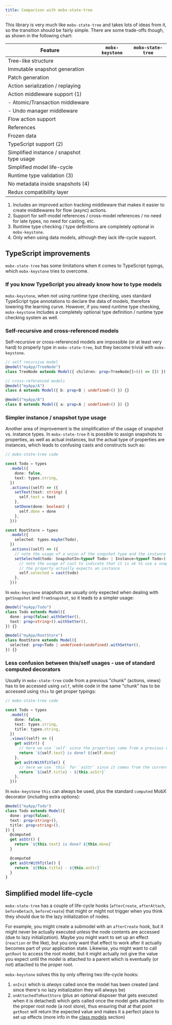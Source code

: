 ```yaml
---
title: Comparison with mobx-state-tree
---
```



This library is very much like `mobx-state-tree` and takes lots of ideas from it, so the transition
should be fairly simple. There are some trade-offs though, as shown in the following chart:

| Feature                                   | `mobx-keystone`                           | `mobx-state-tree`           |
| ----------------------------------------- | ----------------------------------------- | --------------------------- |
| Tree-like structure                       | <CheckIcon/>                              | <CheckIcon/>                |
| Immutable snapshot generation             | <CheckIcon/>                              | <CheckIcon/>                |
| Patch generation                          | <CheckIcon/>                              | <CheckIcon/>                |
| Action serialization / replaying          | <CheckIcon/>                              | <CheckIcon/>                |
| Action middleware support (1)             | <CheckIcon/> <ArrowUpIcon/>               | <CheckIcon/>                |
| - Atomic/Transaction middleware           | <CheckIcon/>                              | <CheckIcon/>                |
| - Undo manager middleware                 | <CheckIcon/>                              | <CheckIcon/>                |
| Flow action support                       | <CheckIcon/>                              | <CheckIcon/>                |
| References                                | <CheckIcon/>                              | <CheckIcon/>                |
| Frozen data                               | <CheckIcon/>                              | <CheckIcon/>                |
| TypeScript support (2)                    | <CheckIcon/> <ArrowUpIcon/><ArrowUpIcon/> | <CheckIcon/>                |
| Simplified instance / snapshot type usage | <CheckIcon/>                              | <RedXIcon/>                 |
| Simplified model life-cycle               | <CheckIcon/>                              | <RedXIcon/>                 |
| Runtime type validation (3)               | <CheckIcon/>                              | <CheckIcon/>                |
| No metadata inside snapshots (4)          | <CheckIcon/>                              | <CheckIcon/> <ArrowUpIcon/> |
| Redux compatibility layer                 | <CheckIcon/>                              | <CheckIcon/>                |

1. Includes an improved action tracking middleware that makes it easier to create
   middlewares for flow (async) actions.
2. Support for self-model references / cross-model references / no need for late types, no need for casting,
   etc.
3. Runtime type checking / type definitions are completely optional in `mobx-keystone`.
4. Only when using data models, although they lack life-cycle support.

## TypeScript improvements

`mobx-state-tree` has some limitations when it comes to TypeScript typings, which `mobx-keystone` tries to overcome.

### If you know TypeScript you already know how to type models

`mobx-keystone`, when not using runtime type checking, uses standard TypeScript type annotations to declare the data of models, therefore lowering the learning curve.
However, if you need runtime type checking, `mobx-keystone` includes a completely optional type definition / runtime type checking system as well.

### Self-recursive and cross-referenced models

Self-recursive or cross-referenced models are impossible (or at least very hard) to properly type in `mobx-state-tree`, but they become trivial with `mobx-keystone`.

```ts
// self recursive model
@model("myApp/TreeNode")
class TreeNode extends Model({ children: prop<TreeNode[]>(() => []) }) {}

// cross-referenced models
@model("myApp/A")
class A extends Model({ b: prop<B | undefined>() }) {}

@model("myApp/B")
class B extends Model({ a: prop<A | undefined>() }) {}
```

### Simpler instance / snapshot type usage

Another area of improvement is the simplification of the usage of snapshot vs. instance types. In `mobx-state-tree` it is possible to assign snapshots to properties, as well as actual instances, but the actual type of properties are instances, which leads to confusing casts and constructs such as:

```ts
// mobx-state-tree code

const Todo = types
  .model({
    done: false,
    text: types.string,
  })
  .actions((self) => ({
    setText(text: string) {
      self.text = text
    },
    setDone(done: boolean) {
      self.done = done
    },
  }))

const RootStore = types
  .model({
    selected: types.maybe(Todo),
  })
  .actions((self) => ({
    // note the usage of a union of the snapshot type and the instance type
    setSelected(todo: SnapshotIn<typeof Todo> | Instance<typeof Todo>) {
      // note the usage of cast to indicate that it is ok to use a snapshot when
      // the property actually expects an instance
      self.selected = cast(todo)
    },
  }))
```

In `mobx-keystone` snapshots are usually only expected when dealing with `getSnapshot` and `fromSnapshot`, so it leads to a simpler usage:

```ts
@model("myApp/Todo")
class Todo extends Model({
  done: prop(false).withSetter(),
  text: prop<string>().withSetter(),
}) {}

@model("myApp/RootStore")
class RootStore extends Model({
  selected: prop<Todo | undefined>(undefined).withSetter(),
}) {}
```

### Less confusion between this/self usages - use of standard computed decorators

Usually in `mobx-state-tree` code from a previous "chunk" (actions, views) has to be accessed using `self`, while code in the same "chunk" has to be accessed using `this` to get proper typings:

```ts
// mobx-state-tree code

const Todo = types
  .model({
    done: false,
    text: types.string,
    title: types.string,
  })
  .views((self) => ({
    get asStr() {
      // here we use `self` since the properties come from a previous chunk
      return `${self.text} is done? ${self.done}`
    },
    get asStrWithTitle() {
      // here we use `this` for `asStr` since it comes from the current chunk
      return `${self.title} - ${this.asStr}`
    },
  }))
```

In `mobx-keystone` `this` can always be used, plus the standard `computed` MobX decorator (including extra options):

```ts
@model("myApp/Todo")
class Todo extends Model({
  done: prop(false),
  text: prop<string>(),
  title: prop<string>(),
}) {
  @computed
  get asStr() {
    return `${this.text} is done? ${this.done}`
  }

  @computed
  get asStrWithTitle() {
    return `${this.title} - ${this.asStr}`
  }
}
```

## Simplified model life-cycle

`mobx-state-tree` has a couple of life-cycle hooks (`afterCreate`, `afterAttach`, `beforeDetach`, `beforeCreate`) that might or might not trigger when you think they should due to the lazy initialization of nodes.

For example, you might create a submodel with an `afterCreate` hook, but it might never be actually executed unless the node contents are accessed (due to lazy initialization).
Maybe you might want to set up an effect (`reaction` or the like), but you only want that effect to work after it actually becomes part of your application state.
Likewise, you might want to call `getRoot` to access the root model, but it might actually not give the value you expect until the model is attached to a parent which is eventually (or not) attached to the proper root.

`mobx-keystone` solves this by only offering two life-cycle hooks:

1. `onInit` which is _always_ called once the model has been created (and since there's no lazy initialization they will always be)
1. `onAttachedToRootStore` (plus an optional disposer that gets executed when it is detached) which gets called once the model gets attached to the proper root node (a root store), thus ensuring that at that point `getRoot` will return the expected value and makes it a perfect place to set up effects (more info in the [class models](./classModels) section)
